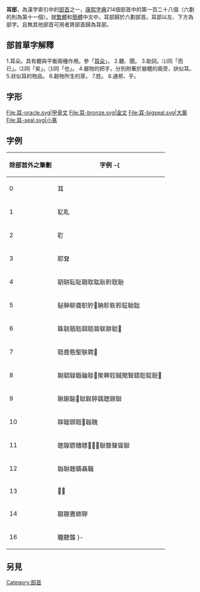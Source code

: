 {{Kangxi Radical Infobox|128|uni=8033
|meaning=[[耳|耳]]
|prev=耒
|next=聿
|pny= ěr
|bopo= ㄦˇ
|gr= eel
|wade= êrh<sup>3</sup>
|jyutping= ji5
|yale= yíh
|hi= ジ, ニ ji, ni<br/>みみ mimi
|kanji= 耳偏 mimihen
|hang= 귀 gwi
|hanja= 이 i
}}

'''耳部'''，為漢字索引中的[[部首|部首]]之一，[[康熙字典|康熙字典]]214個部首中的第一百二十八個（六劃的則為第十一個）。就[[繁體|繁體]]和[[簡體|簡體]]中文中，耳部歸於六劃部首。耳部以左、下方為部字。且無其他部首可用者將部首歸為耳部。

== 部首單字解釋 ==

1.耳朵。具有聽與平衡兩種作用。參「[[耳朵|耳朵]]」。
2.聽、聞。
3.助詞。⑴同「而已」。⑵同「矣」。⑶同「也」。
4.器物的把手，分別附著於器體的兩旁，狀似耳。
5.狀似耳的物品。
6.穀物所生的芽。
7.姓。
8.通邪、乎。

== 字形 ==
<gallery>
File:耳-oracle.svg|甲骨文
File:耳-bronze.svg|金文
File:耳-bigseal.svg|大篆
File:耳-seal.svg|小篆
</gallery>

==字例==
{| class="wikitable"
! 除部首外之筆劃!!字例
-{
|----
| 0 || 耳
|----
| 1 || 䎲耴
|----
| 2 || 耵
|----
| 3 || 耶耷
|----
| 4 || 䎳䎴耺耻耼耽耾耿耹聀聁
|----
| 5 || 䎵䎶聊聋职聍𦕟聃聄聅聆聇聈聉
|----
| 6 || 䎷聎聏聐聑聒聓联聠𦕲𦕳
|----
| 7 || 䎸䎹聕聖聗聘𦖇
|----
| 8 || 䎺䎻䎼䎽䎾𦖠𦖡聚聛聜聝聞聟聙聡聢聣𦖑
|----
| 9 || 䎿䏀𦖭𦖻聪聫聤聥聦聧聨
|----
| 10 || 䏁䏂䏃𦖿𦗏聬聭
|----
| 11 || 聰䏄䏅䏆䏇𦗚𦗝𦗞聯聱聲聳聯
|----
| 12 || 䏈聮聴聵聶職
|----
| 13 || 𦗽聸
|----
| 14 || 䏉聺聻聼聹
|----
| 16 || 䏊聽聾
}-
|}

==另見==
{{wiktionary|耳}}

{{康熙部首}}
{{简体中文部首}}

[[Category:部首|Category:部首]]